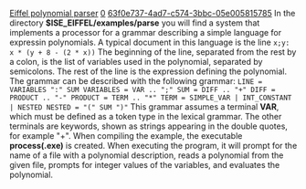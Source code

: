 [[Property:title|Eiffel polynomial parser]]
[[Property:weight|0]]
[[Property:uuid|63f0e737-4ad7-c574-3bbc-05e005815785]]
In the directory '''$ISE_EIFFEL/examples/parse''' you will find a system that implements a processor for a grammar describing a simple language for expressin polynomials. A typical document in this language is the line 
<code>
x;y: x * (y + 8 - (2 * x))
</code>
The beginning of the line, separated from the rest by a colon, is the list of variables used in the polynomial, separated by semicolons. The rest of the line is the expression defining the polynomial. The grammar can be described with the following grammar: 
<code>
LINE      = VARIABLES ":" SUM 
VARIABLES = VAR .. ";" 
SUM       = DIFF .. "+" 
DIFF      = PRODUCT .. "-" 
PRODUCT   = TERM .. "*" 
TERM      = SIMPLE_VAR | INT_CONSTANT | NESTED
NESTED    = "(" SUM ")" </code>
This grammar assumes a terminal '''VAR''', which must be defined as a token type in the lexical grammar. The other terminals are keywords, shown as strings appearing in the double quotes, for example "+". 
When compiling the example, the executable '''process(.exe)''' is created. When executing the program, it will prompt for the name of a file with a polynomial description, reads a polynomial from the given file, prompts for integer values of the variables, and evaluates the polynomial. 






